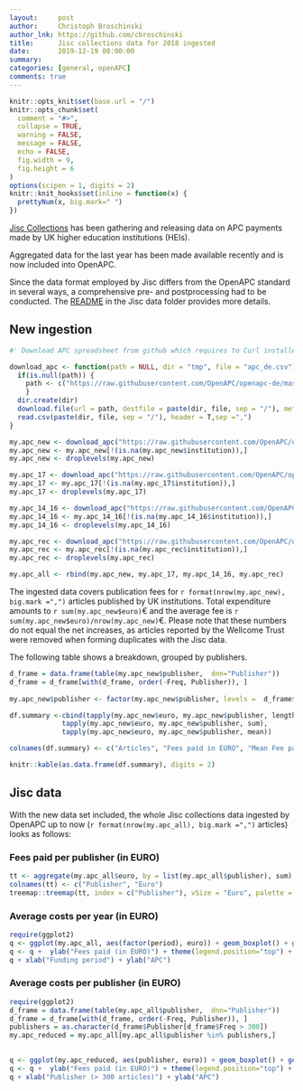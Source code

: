 ```yaml
---
layout:     post
author:     Christoph Broschinski
author_lnk: https://github.com/cbroschinski
title:      Jisc collections data for 2018 ingested
date:       2019-12-19 08:00:00
summary:    
categories: [general, openAPC]
comments: true
---
```



```r
knitr::opts_knit$set(base.url = "/")
knitr::opts_chunk$set(
  comment = "#>",
  collapse = TRUE,
  warning = FALSE, 
  message = FALSE,
  echo = FALSE,
  fig.width = 9,
  fig.height = 6
)
options(scipen = 1, digits = 2)
knitr::knit_hooks$set(inline = function(x) {
  prettyNum(x, big.mark=" ")
})
```

[Jisc Collections](https://www.jisc-collections.ac.uk/Jisc-Monitor/APC-data-collection/) has been gathering and releasing data on APC payments made by UK higher education institutions (HEIs).

Aggregated data for the last year has been made available recently and is now included into OpenAPC. 

Since the data format employed by Jisc differs from the OpenAPC standard in several ways, a comprehensive pre- and postprocessing had to be conducted. The [README](https://github.com/OpenAPC/openapc-de/tree/master/data/jisc_collections/2018) in the Jisc data folder provides more details.

## New ingestion

```r
#' Download APC spreadsheet from github which requires to Curl installed

download_apc <- function(path = NULL, dir = "tmp", file = "apc_de.csv"){
  if(is.null(path)) {
    path <- c("https://raw.githubusercontent.com/OpenAPC/openapc-de/master/data/apc_de.csv")
    } 
  dir.create(dir) 
  download.file(url = path, destfile = paste(dir, file, sep = "/"), method = "curl")
  read.csv(paste(dir, file, sep = "/"), header = T,sep =",")
}

my.apc_new <- download_apc("https://raw.githubusercontent.com/OpenAPC/openapc-de/master/data/jisc_collections/2018/postprocessed/jisc_2018_postprocessed.csv")
my.apc_new <- my.apc_new[!(is.na(my.apc_new$institution)),]
my.apc_new <- droplevels(my.apc_new)

my.apc_17 <- download_apc("https://raw.githubusercontent.com/OpenAPC/openapc-de/master/data/jisc_collections/2017/postprocessed/Jisc_2017_postprocessed.csv")
my.apc_17 <- my.apc_17[!(is.na(my.apc_17$institution)),]
my.apc_17 <- droplevels(my.apc_17)

my.apc_14_16 <- download_apc("https://raw.githubusercontent.com/OpenAPC/openapc-de/master/data/jisc_collections/2014-2016/postprocessed/ALLAPCDATAMERGEDpublicwithnotes_final.csv")
my.apc_14_16 <- my.apc_14_16[!(is.na(my.apc_14_16$institution)),]
my.apc_14_16 <- droplevels(my.apc_14_16)

my.apc_rec <- download_apc("https://raw.githubusercontent.com/OpenAPC/openapc-de/master/data/jisc_collections/2014-2016/reconstructed_doi_articles/postprocessed/jisc_dois_imported_postprocessed.csv")
my.apc_rec <- my.apc_rec[!(is.na(my.apc_rec$institution)),]
my.apc_rec <- droplevels(my.apc_rec)

my.apc_all <- rbind(my.apc_new, my.apc_17, my.apc_14_16, my.apc_rec)

```

The ingested data covers publication fees for `r format(nrow(my.apc_new), big.mark =",")` articles published by UK institutions. Total expenditure amounts to `r sum(my.apc_new$euro)`€ and the average fee is `r sum(my.apc_new$euro)/nrow(my.apc_new)`€. Please note that these numbers do not equal the net increases, as articles reported by the Wellcome Trust were removed when forming duplicates with the Jisc data.

The following table shows a breakdown, grouped by publishers.

```r
d_frame = data.frame(table(my.apc_new$publisher,  dnn="Publisher"))                 
d_frame = d_frame[with(d_frame, order(-Freq, Publisher)), ]                                           
                                    
my.apc_new$publisher <- factor(my.apc_new$publisher, levels =  d_frame$Publisher)

df.summary <-cbind(tapply(my.apc_new$euro, my.apc_new$publisher, length),
             tapply(my.apc_new$euro, my.apc_new$publisher, sum),
             tapply(my.apc_new$euro, my.apc_new$publisher, mean))

colnames(df.summary) <- c("Articles", "Fees paid in EURO", "Mean Fee paid")

knitr::kable(as.data.frame(df.summary), digits = 2)
```

## Jisc data 

With the new data set included, the whole Jisc collections data ingested by OpenAPC up to now (`r format(nrow(my.apc_all), big.mark =",")` articles) looks as follows:

### Fees paid per publisher (in EURO)

```r
tt <- aggregate(my.apc_all$euro, by = list(my.apc_all$publisher), sum)
colnames(tt) <- c("Publisher", "Euro")
treemap::treemap(tt, index = c("Publisher"), vSize = "Euro", palette = "Paired")
```

###  Average costs per year (in EURO)

```r
require(ggplot2)
q <- ggplot(my.apc_all, aes(factor(period), euro)) + geom_boxplot() + geom_point()
q <- q +  ylab("Fees paid (in EURO)") + theme(legend.position="top") + theme_bw(base_size = 18)
q + xlab("Funding period") + ylab("APC")
```

###  Average costs per publisher (in EURO)

```r
require(ggplot2)
d_frame = data.frame(table(my.apc_all$publisher,  dnn="Publisher"))                 
d_frame = d_frame[with(d_frame, order(-Freq, Publisher)), ]
publishers = as.character(d_frame$Publisher[d_frame$Freq > 300])
my.apc_reduced = my.apc_all[my.apc_all$publisher %in% publishers,]

  
q <- ggplot(my.apc_reduced, aes(publisher, euro)) + geom_boxplot() + geom_point()
q <- q +  ylab("Fees paid (in EURO)") + theme(legend.position="top") + theme_bw(base_size = 18) + coord_flip()
q + xlab("Publisher (> 300 articles)") + ylab("APC")
```
